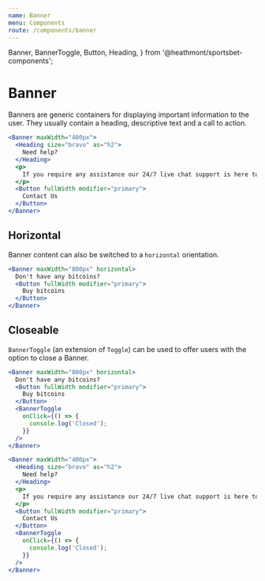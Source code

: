 ```yaml
---
name: Banner
menu: Components
route: /components/banner
---
```


  Banner,
  BannerToggle,
  Button,
  Heading,
} from '@heathmont/sportsbet-components';

# Banner

Banners are generic containers for displaying important information to the user. They usually contain a heading, descriptive text and a call to action.

```jsx react-live
<Banner maxWidth="400px">
  <Heading size="bravo" as="h2">
    Need help?
  </Heading>
  <p>
    If you require any assistance our 24/7 live chat support is here to help
  </p>
  <Button fullWidth modifier="primary">
    Contact Us
  </Button>
</Banner>
```

## Horizontal

Banner content can also be switched to a `horizontal` orientation.

```jsx react-live
<Banner maxWidth="800px" horizontal>
  Don't have any bitcoins?
  <Button fullWidth modifier="primary">
    Buy bitcoins
  </Button>
</Banner>
```

## Closeable

`BannerToggle` (an extension of `Toggle`) can be used to offer users with the option to close a Banner.

```jsx react-live
<Banner maxWidth="800px" horizontal>
  Don't have any bitcoins?
  <Button fullWidth modifier="primary">
    Buy bitcoins
  </Button>
  <BannerToggle
    onClick={() => {
      console.log('Closed');
    }}
  />
</Banner>
```

```jsx react-live
<Banner maxWidth="400px">
  <Heading size="bravo" as="h2">
    Need help?
  </Heading>
  <p>
    If you require any assistance our 24/7 live chat support is here to help
  </p>
  <Button fullWidth modifier="primary">
    Contact Us
  </Button>
  <BannerToggle
    onClick={() => {
      console.log('Closed');
    }}
  />
</Banner>
```
